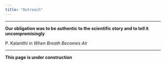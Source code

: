 ```yaml
---
title: "Outreach"
---
```

----

**Our obligation was to be authentic to the scientific story and to tell it uncompromisingly** 

P. Kalanithi in _When Breath Becomes Air_

----

**This page is under construction**